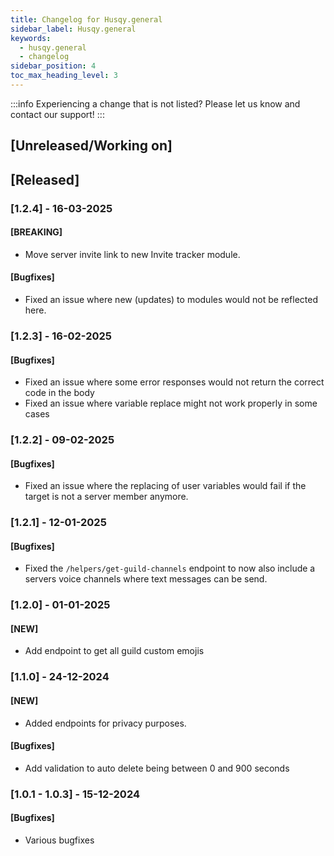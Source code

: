 ```yaml
---
title: Changelog for Husqy.general
sidebar_label: Husqy.general
keywords:
  - husqy.general
  - changelog
sidebar_position: 4
toc_max_heading_level: 3
---
```


:::info
Experiencing a change that is not listed? Please let us know and contact our support!
:::

## [Unreleased/Working on]

## [Released]

### [1.2.4] - 16-03-2025

#### [BREAKING]

- Move server invite link to new Invite tracker module.

#### [Bugfixes]

- Fixed an issue where new (updates) to modules would not be reflected here.

### [1.2.3] - 16-02-2025

#### [Bugfixes]

- Fixed an issue where some error responses would not return the correct code in the body
- Fixed an issue where variable replace might not work properly in some cases

### [1.2.2] - 09-02-2025

#### [Bugfixes]

- Fixed an issue where the replacing of user variables would fail if the target is not a server member anymore.

### [1.2.1] - 12-01-2025

#### [Bugfixes]

- Fixed the `/helpers/get-guild-channels` endpoint to now also include a servers voice channels where text messages can be send.

### [1.2.0] - 01-01-2025

#### [NEW]

- Add endpoint to get all guild custom emojis

### [1.1.0] - 24-12-2024

#### [NEW]

- Added endpoints for privacy purposes.

#### [Bugfixes]

- Add validation to auto delete being between 0 and 900 seconds

### [1.0.1 - 1.0.3] - 15-12-2024

#### [Bugfixes]

- Various bugfixes
